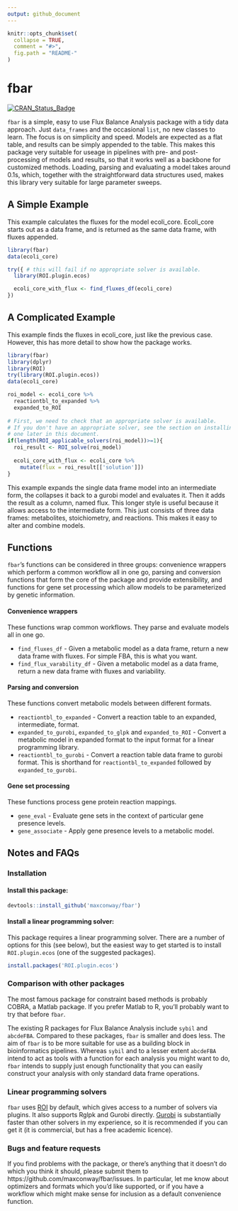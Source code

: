 ```yaml
---
output: github_document
---
```


<!-- README.md is generated from README.Rmd. Please edit that file -->

```r
knitr::opts_chunk$set(
  collapse = TRUE,
  comment = "#>",
  fig.path = "README-"
)
```

# fbar
<!-- [![Travis-CI Build Status](https://travis-ci.org/maxconway/fbar.svg?branch=master)](https://travis-ci.org/maxconway/fbar) -->
[![CRAN_Status_Badge](http://www.r-pkg.org/badges/version/fbar)](https://cran.r-project.org/package=fbar)

`fbar` is a simple, easy to use Flux Balance Analysis package with a tidy data approach. Just `data_frames` and the occasional `list`, no new classes to learn. The focus is on simplicity and speed. Models are expected as a flat table, and results can be simply appended to the table. This makes this package very suitable for useage in pipelines with pre- and post- processing of models and results, so that it works well as a backbone for customized methods. Loading, parsing and evaluating a model takes around 0.1s, which, together with the straightforward data structures used, makes this library very suitable for large parameter sweeps.

## A Simple Example
This example calculates the fluxes for the model ecoli_core. Ecoli_core starts out as a data frame, and is returned as the same data frame, with fluxes appended.

```r
library(fbar)
data(ecoli_core)

try({ # this will fail if no appropriate solver is available.
  library(ROI.plugin.ecos)

  ecoli_core_with_flux <- find_fluxes_df(ecoli_core)
})
```

## A Complicated Example
This example finds the fluxes in ecoli_core, just like the previous case. However, this has more detail to show how the package works.

```r
library(fbar)
library(dplyr)
library(ROI)
try(library(ROI.plugin.ecos))
data(ecoli_core)

roi_model <- ecoli_core %>%
  reactiontbl_to_expanded %>%
  expanded_to_ROI
  
# First, we need to check that an appropriate solver is available.
# If you don't have an appropriate solver, see the section on installing 
# one later in this document.
if(length(ROI_applicable_solvers(roi_model))>=1){
  roi_result <- ROI_solve(roi_model)
  
  ecoli_core_with_flux <- ecoli_core %>%
    mutate(flux = roi_result[['solution']])
}
```

This example expands the single data frame model into an intermediate form, the collapses it back to a gurobi model and evaluates it. Then it adds the result as a column, named flux. This longer style is useful because it allows access to the intermediate form. This just consists of three data frames: metabolites, stoichiometry, and reactions. This makes it easy to alter and combine models.

## Functions
`fbar`'s functions can be considered in three groups: convenience wrappers which perform a common workflow all in one go, parsing and conversion functions that form the core of the package and provide extensibility, and functions for gene set processing which allow models to be parameterized by genetic information.

#### Convenience wrappers
These functions wrap common workflows. They parse and evaluate models all in one go.

- `find_fluxes_df` - Given a metabolic model as a data frame, return a new data frame with fluxes. For simple FBA, this is what you want.
- `find_flux_varability_df` - Given a metabolic model as a data frame, return a new data frame with fluxes and variability.

#### Parsing and conversion
These functions convert metabolic models between different formats.

- `reactiontbl_to_expanded` - Convert a reaction table to an expanded, intermediate, format.
- `expanded_to_gurobi`, `expanded_to_glpk` and `expanded_to_ROI` - Convert a metabolic model in expanded format to the input format for a linear programming library.
- `reactiontbl_to_gurobi` - Convert a reaction table data frame to gurobi format. This is shorthand for `reactiontbl_to_expanded` followed by `expanded_to_gurobi`.

#### Gene set processing
These functions process gene protein reaction mappings.

- `gene_eval` - Evaluate gene sets in the context of particular gene presence levels.
- `gene_associate` - Apply gene presence levels to a metabolic model.


## Notes and FAQs

### Installation
#### Install this package:
```r
devtools::install_github('maxconway/fbar')
```

#### Install a linear programming solver:
This package requires a linear programming solver. There are a number of options for this (see below), but the easiest way to get started is to install `ROI.plugin.ecos` (one of the suggested packages).

```r
install.packages('ROI.plugin.ecos')
```


### Comparison with other packages
The most famous package for constraint based methods is probably COBRA, a Matlab package. If you prefer Matlab to R, you'll probably want to try that before `fbar`.

The existing R packages for Flux Balance Analysis include `sybil` and `abcdeFBA`. Compared to these packages, `fbar` is smaller and does less. The aim of `fbar` is to be more suitable for use as a building block in bioinformatics pipelines. Whereas `sybil` and to a lesser extent `abcdeFBA` intend to act as tools with a function for each analysis you might want to do, `fbar` intends to supply just enough functionality that you can easily construct your analysis with only standard data frame operations.


### Linear programming solvers
`fbar` uses [ROI](https://CRAN.R-project.org/package=ROI) by default, which gives access to a number of solvers via plugins. It also supports Rglpk and Gurobi directly. [Gurobi](http://www.gurobi.com) is substantially faster than other solvers in my experience, so it is recommended if you can get it (it is commercial, but has a free academic licence).

### Bugs and feature requests
If you find problems with the package, or there's anything that it doesn't do which you think it should, please submit them to https://github.com/maxconway/fbar/issues. In particular, let me know about optimizers and formats which you'd like supported, or if you have a workflow which might make sense for inclusion as a default convenience function.

